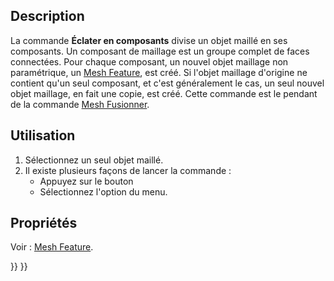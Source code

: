 <languages/>

{{Docnav/fr
|[[Mesh_Merge/fr|Fusionner]]
|[[MeshPart_CreateFlatMesh/fr|Développer un maillage]]
|[[Mesh_Workbench/fr|Atelier Mesh]]
|IconL=Mesh_Merge.svg
|IconR=MeshPart_CreateFlatMesh.svg
|IconC=Workbench_Mesh.svg
}}

{{GuiCommand/fr
|Name=Mesh SplitComponents
|Name/fr=Mesh Éclater en composants
|MenuLocation=Maillages → Éclater en composants
|Workbenches=[[Mesh_Workbench/fr|Mesh]]
|SeeAlso=[[Mesh_Merge/fr|Mesh Fusionner]]
}}

==Description==

La commande '''Éclater en composants''' divise un objet maillé en ses composants. Un composant de maillage est un groupe complet de faces connectées. Pour chaque composant, un nouvel objet maillage non paramétrique, un [[Mesh_Feature/fr|Mesh Feature]], est créé. Si l'objet maillage d'origine ne contient qu'un seul composant, et c'est généralement le cas, un seul nouvel objet maillage, en fait une copie, est créé. Cette commande est le pendant de la commande [[Mesh_Merge/fr|Mesh Fusionner]].

<span id="Usage"></span>
==Utilisation==

# Sélectionnez un seul objet maillé.
# Il existe plusieurs façons de lancer la commande :
#* Appuyez sur le bouton {{Button|[[Image:Mesh_SplitComponents.svg|16px]] [[Mesh_SplitComponents/fr|Éclater en composants]]}}
#* Sélectionnez l'option {{MenuCommand|Maillages → [[Image:Mesh_SplitComponents.svg|16px]] Éclater en composants}} du menu.

<span id="Properties"></span>
==Propriétés==

Voir : [[Mesh_Feature/fr|Mesh Feature]].


{{Docnav/fr
|[[Mesh_Merge/fr|Fusionner]]
|[[MeshPart_CreateFlatMesh/fr|Développer un maillage]]
|[[Mesh_Workbench/fr|Atelier Mesh]]
|IconL=Mesh_Merge.svg
|IconR=MeshPart_CreateFlatMesh.svg
|IconC=Workbench_Mesh.svg
}}

{{Mesh Tools navi{{#translation:}}}}
{{Userdocnavi{{#translation:}}}}